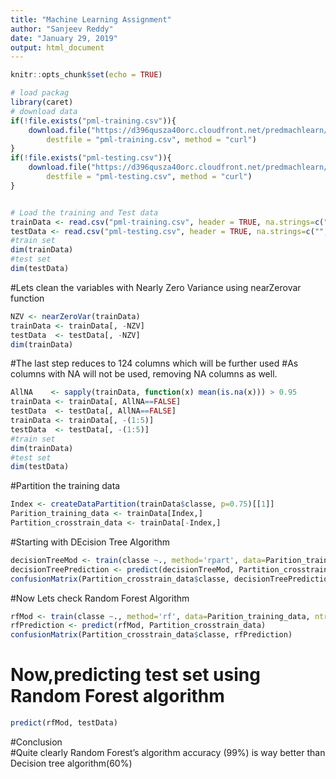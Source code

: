 ---
title: "Machine Learning Assignment"
author: "Sanjeev Reddy"
date: "January 29, 2019"
output: html_document
---

```{r setup, include=FALSE}
knitr::opts_chunk$set(echo = TRUE)
```

```{r cache = TRUE, message=FALSE}
# load packag
library(caret)
# download data 
if(!file.exists("pml-training.csv")){
	download.file("https://d396qusza40orc.cloudfront.net/predmachlearn/pml-training.csv", 
		destfile = "pml-training.csv", method = "curl")
}
if(!file.exists("pml-testing.csv")){
	download.file("https://d396qusza40orc.cloudfront.net/predmachlearn/pml-testing.csv", 
		destfile = "pml-testing.csv", method = "curl")
}


# Load the training and Test data
trainData <- read.csv("pml-training.csv", header = TRUE, na.strings=c("","NA", "#DIV/0!"))
testData <- read.csv("pml-testing.csv", header = TRUE, na.strings=c("","NA", "#DIV/0!"))
#train set
dim(trainData)
#test set
dim(testData)
```


#Lets clean the variables with Nearly Zero Variance using nearZerovar function
```{r cache = TRUE}
NZV <- nearZeroVar(trainData)
trainData <- trainData[, -NZV]
testData  <- testData[, -NZV]
dim(trainData)
```


#The last step reduces to 124 columns which will be further used
#As columns with NA will not be used, removing NA columns as well.

```{r cache = TRUE}
AllNA    <- sapply(trainData, function(x) mean(is.na(x))) > 0.95
trainData <- trainData[, AllNA==FALSE]
testData  <- testData[, AllNA==FALSE]
trainData <- trainData[, -(1:5)]
testData  <- testData[, -(1:5)]
#train set
dim(trainData)
#test set
dim(testData)
```

#Partition the training data
```{r cache = TRUE}
Index <- createDataPartition(trainData$classe, p=0.75)[[1]]
Parition_training_data <- trainData[Index,]
Partition_crosstrain_data <- trainData[-Index,]
```
#Starting with  DEcision Tree Algorithm

```{r cache = TRUE}
decisionTreeMod <- train(classe ~., method='rpart', data=Parition_training_data)
decisionTreePrediction <- predict(decisionTreeMod, Partition_crosstrain_data)
confusionMatrix(Partition_crosstrain_data$classe, decisionTreePrediction)
```

#Now Lets check Random Forest Algorithm
```{r cache = TRUE}
rfMod <- train(classe ~., method='rf', data=Parition_training_data, ntree=128)
rfPrediction <- predict(rfMod, Partition_crosstrain_data)
confusionMatrix(Partition_crosstrain_data$classe, rfPrediction)
```

# Now,predicting test set using Random Forest algorithm
```{r cache = TRUE}
predict(rfMod, testData)
```
#Conclusion  
#Quite clearly Random Forest's algorithm accuracy (99%) is  way better than  Decision tree algorithm(60%)


